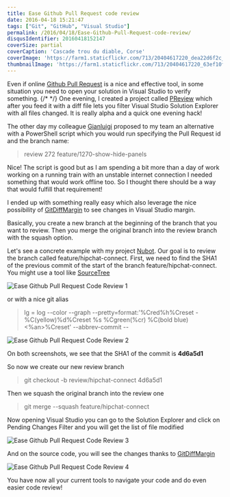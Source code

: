 ```yaml
---
title: Ease Github Pull Request code review
date: 2016-04-18 15:21:47
tags: ["Git", "GitHub", "Visual Studio"]
permalink: /2016/04/18/Ease-Github-Pull-Request-code-review/
disqusIdentifier: 20160418152147
coverSize: partial
coverCaption: 'Cascade trou du diable, Corse'
coverImage: 'https://farm1.staticflickr.com/713/20404617220_dea22d6f2c_h.jpg'
thumbnailImage: 'https://farm1.staticflickr.com/713/20404617220_63ef10f285_q.jpg'
---
```

Even if online [Github Pull Request](https://help.github.com/articles/using-pull-requests/) is a nice and effective tool, in some situation you need to open your solution in Visual Studio to verify something.
{/* <!-- more --> */}
One evening, I created a project called [PReview](https://github.com/laurentkempe/PReview) which after you feed it with a diff file lets you filter Visual Studio Solution Explorer with all files changed. It is really alpha and a quick one evening hack!

The other day my colleague [Gianluigi](https://twitter.com/gianluigiconti) proposed to my team an alternative with a PowerShell script which you would run specifying the Pull Request id and the branch name:

> review 272 feature/1270-show-hide-panels

Nice! The script is good but as I am spending a bit more than a day of work working on a running train with an unstable internet connection I needed something that would work offline too. So I thought there should be a way that would fulfill that requirement!

I ended up with something really easy which also leverage the nice possibility of [GitDiffMargin](https://github.com/laurentkempe/GitDiffMargin) to see changes in Visual Studio margin.

Basically, you create a new branch at the beginning of the branch that you want to review. Then you merge the original branch into the review branch with the squash option.

Let's see a concrete example with my project [Nubot](https://github.com/laurentkempe/nubot). Our goal is to review the branch called feature/hipchat-connect.
First, we need to find the SHA1 of the previous commit of the start of the branch feature/hipchat-connect. You might use a tool like [SourceTree](https://www.sourcetreeapp.com/) 

![Ease Github Pull Request Code Review 1](https://farm2.staticflickr.com/1570/25900395853_1312aa8129_o.png)

or with a nice git alias 
> lg = log --color --graph --pretty=format:'%Cred%h%Creset -%C(yellow)%d%Creset %s %Cgreen(%cr) %C(bold blue)<%an>%Creset' --abbrev-commit --

![Ease Github Pull Request Code Review 2](https://farm2.staticflickr.com/1533/25900395843_2bc52142b8_o.png)

On both screenshots, we see that the SHA1 of the commit is **4d6a5d1**

So now we create our new review branch

> git checkout -b review/hipchat-connect 4d6a5d1

Then we squash the original branch into the review one

>  git merge --squash feature/hipchat-connect

Now opening Visual Studio you can go to the Solution Explorer and click on Pending Changes Filter and you will get the list of file modified

![Ease Github Pull Request Code Review 3](https://farm2.staticflickr.com/1445/26410906852_75b2c64267_o.png)

And on the source code, you will see the changes thanks to [GitDiffMargin](https://visualstudiogallery.msdn.microsoft.com/cf49cf30-2ca6-4ea0-b7cc-6a8e0dadc1a8)

![Ease Github Pull Request Code Review 4](https://farm2.staticflickr.com/1535/25900395813_bc5efee43e_o.png)

You have now all your current tools to navigate your code and do even easier code review!
